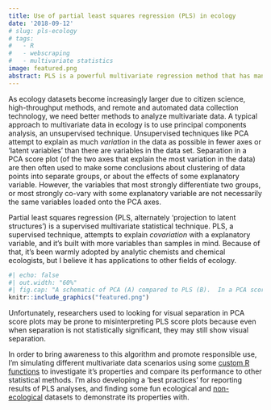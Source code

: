 ```yaml
---
title: Use of partial least squares regression (PLS) in ecology
date: '2018-09-12'
# slug: pls-ecology
# tags:
#   - R
#   - webscraping
#   - multivariate statistics
image: featured.png
abstract: PLS is a powerful multivariate regression method that has many applications for ecological data. When is it best used, what are its advantages, and how should you report your results?
---
```


As ecology datasets become increasingly larger due to citizen science, high-throughput methods, and remote and automated data collection technology, we need better methods to analyze multivariate data.
A typical approach to multivariate data in ecology is to use principal components analysis, an unsupervised technique.
Unsupervised techniques like PCA attempt to explain as much *variation* in the data as possible in fewer axes or 'latent variables' than there are variables in the data set.
Separation in a PCA score plot (of the two axes that explain the most variation in the data) are then often used to make some conclusions about clustering of data points into separate groups, or about the effects of some explanatory variable.
However, the variables that most strongly differentiate two groups, or most strongly co-vary with some explanatory variable are not necessarily the same variables loaded onto the PCA axes.

Partial least squares regression (PLS, alternately 'projection to latent structures') is a supervised multivariate statistical technique.
PLS, a supervised technique, attempts to explain *covariation* with a explanatory variable, and it's built with more variables than samples in mind.
Because of that, it's been warmly adopted by analytic chemists and chemical ecologists, but I believe it has applications to other fields of ecology.

```r
#| echo: false
#| out.width: "60%"
#| fig.cap: "A schematic of PCA (A) compared to PLS (B).  In a PCA score plot (right), the x axis is a combination of variables (in this example, the three metabolites) that explains the most variation in the data, regardless of group membership.  PLS, on the other-hand, attempts to explain the co-variation with an explanatory variable ('Treatment' in this example)."
knitr::include_graphics("featured.png")
```

Unfortunately, researchers used to looking for visual separation in PCA score plots may be prone to misinterpreting PLS score plots because even when separation is not statistically significant, they may still show visual separation.

In order to bring awareness to this algorithm and promote responsible use, I'm simulating different multivariate data scenarios using some [custom R functions](https://github.com/Aariq/chemhelper) to investigate it's properties and compare its performance to other statistical methods.
I'm also developing a 'best practices' for reporting results of PLS analyses, and finding some fun ecological and [non-ecological](http://www.ericrscott.com/2018/03/05/cupcakes-vs-muffins/) datasets to demonstrate its properties with.
